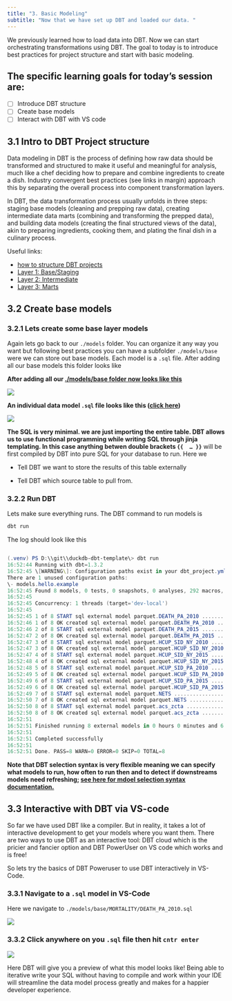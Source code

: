```yaml
---
title: "3. Basic Modeling"
subtitle: "Now that we have set up DBT and loaded our data. "
---
```


We previously learned how to load data into DBT. Now we can start orchestrating transformations using DBT. The goal to today is to introduce best practices for project structure and start with basic modeling.

::: callout-note
## The specific learning goals for today's session are:

-   [ ] Introduce DBT structure
-   [ ] Create base models
-   [ ] Interact with DBT with VS code
:::

## 3.1 Intro to DBT Project structure

Data modeling in DBT is the process of defining how raw data should be transformed and structured to make it useful and meaningful for analysis, much like a chef deciding how to prepare and combine ingredients to create a dish. Industry convergent best practices (see links in margin) approach this by separating the overall process into component transformation layers.

In DBT, the data transformation process usually unfolds in three steps: staging base models (cleaning and prepping raw data), creating intermediate data marts (combining and transforming the prepped data), and building data models (creating the final structured views of the data), akin to preparing ingredients, cooking them, and plating the final dish in a culinary process.

::: column-margin
Useful links:

-   [how to structure DBT projects](https://docs.getdbt.com/guides/best-practices/how-we-structure/1-guide-overview)
-   [Layer 1: Base/Staging](https://docs.getdbt.com/guides/best-practices/how-we-structure/2-staging)
-   [Layer 2: Intermediate](https://docs.getdbt.com/guides/best-practices/how-we-structure/3-intermediate)
-   [Layer 3: Marts](https://docs.getdbt.com/guides/best-practices/how-we-structure/4-marts)
:::

## 3.2 Create base models

### 3.2.1 Lets create some base layer models

Again lets go back to our `./models` folder. You can organize it any way you want but following best practices you can have a subfolder `./models/base` were we can store out base models. Each model is a `.sql` file. After adding all our base models this folder looks like

**After adding all our [./models/base folder now looks like this](https://github.com/Drexel-UHC/duckdb-dbt-template/tree/main/models/base)**

![](images/snip-base.JPG)

**An individual data model `.sql` file looks like this ([click here](https://github.com/Drexel-UHC/duckdb-dbt-template/blob/main/models/base/HCUP/HCUP_SID_NY_2010.sql))**

![](images/snip-base-example.JPG)

**The SQL is very minimal. we are just importing the entire table. DBT allows us to use functional programming while writing SQL through jinja templating. In this case anything betwen double brackets `{{  … }}`** will be first compiled by DBT into pure SQL for your database to run. Here we

-   Tell DBT we want to store the results of this table externally

-   Tell DBT which source table to pull from.

### 3.2.2 Run DBT

Lets make sure everything runs. The DBT command to run models is

``` powershell
dbt run 
```

The log should look like this

``` powershell

(.venv) PS D:\\git\\duckdb-dbt-template\> dbt run
16:52:44 Running with dbt=1.3.2
16:52:45 \[WARNING\]: Configuration paths exist in your dbt_project.yml file which do not apply to any resources.
There are 1 unused configuration paths:
\- models.hello.example
16:52:45 Found 8 models, 0 tests, 0 snapshots, 0 analyses, 292 macros, 0 operations, 0 seed files, 9 sources, 0 exposures, 0 metrics
16:52:45
16:52:45 Concurrency: 1 threads (target='dev-local')
16:52:45
16:52:45 1 of 8 START sql external model parquet.DEATH_PA_2010 .......................... \[RUN\]
16:52:46 1 of 8 OK created sql external model parquet.DEATH_PA_2010 ..................... \[OK in 0.83s\]
16:52:46 2 of 8 START sql external model parquet.DEATH_PA_2015 .......................... \[RUN\]
16:52:47 2 of 8 OK created sql external model parquet.DEATH_PA_2015 ..................... \[OK in 0.70s\]
16:52:47 3 of 8 START sql external model parquet.HCUP_SID_NY_2010 ....................... \[RUN\]
16:52:47 3 of 8 OK created sql external model parquet.HCUP_SID_NY_2010 .................. \[OK in 0.70s\]
16:52:47 4 of 8 START sql external model parquet.HCUP_SID_NY_2015 ....................... \[RUN\]
16:52:48 4 of 8 OK created sql external model parquet.HCUP_SID_NY_2015 .................. \[OK in 0.70s\]
16:52:48 5 of 8 START sql external model parquet.HCUP_SID_PA_2010 ....................... \[RUN\]
16:52:49 5 of 8 OK created sql external model parquet.HCUP_SID_PA_2010 .................. \[OK in 0.69s\]
16:52:49 6 of 8 START sql external model parquet.HCUP_SID_PA_2015 ....................... \[RUN\]
16:52:49 6 of 8 OK created sql external model parquet.HCUP_SID_PA_2015 .................. \[OK in 0.67s\]
16:52:49 7 of 8 START sql external model parquet.NETS ................................... \[RUN\]
16:52:50 7 of 8 OK created sql external model parquet.NETS .............................. \[OK in 0.49s\]
16:52:50 8 of 8 START sql external model parquet.acs_zcta ............................... \[RUN\]
16:52:50 8 of 8 OK created sql external model parquet.acs_zcta .......................... \[OK in 0.51s\]
16:52:51
16:52:51 Finished running 8 external models in 0 hours 0 minutes and 6.06 seconds (6.06s).
16:52:51
16:52:51 Completed successfully
16:52:51
16:52:51 Done. PASS=8 WARN=0 ERROR=0 SKIP=0 TOTAL=8
```

**Note that DBT selection syntax is very flexible meaning we can specify what models to run, how often to run then and to detect if downstreams models need refreshing; [see here for mdoel selection syntax documentation.](https://docs.getdbt.com/reference/commands/run)**

## 3.3 Interactive with DBT via VS-code

So far we have used DBT like a compiler. But in reality, it takes a lot of interactive development to get your models where you want them. There are two ways to use DBT as an interactive tool: DBT cloud which is the pricier and fancier option and DBT PowerUser on VS code which works and is free!

So lets try the basics of DBT Poweruser to use DBT interactively in VS-Code.

### 3.3.1 Navigate to a `.sql` model in VS-Code

Here we navigate to `./models/base/MORTALITY/DEATH_PA_2010.sql`

![](images/snip-power1-01.JPG)

### 3.3.2 Click anywhere on you `.sql` file then hit `cntr enter`

![](images/snip-power2.JPG)

Here DBT will give you a preview of what this model looks like! Being able to iterative write your SQL without having to compile and work within your IDE will streamline the data model process greatly and makes for a happier developer experience.
